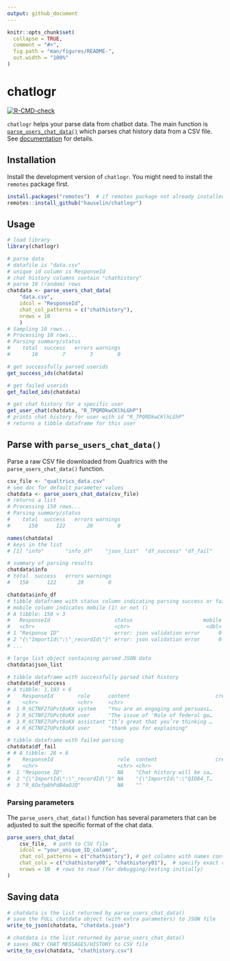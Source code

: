 ```yaml
---
output: github_document
---
```


<!-- README.md is generated from README.Rmd. Please edit that file -->

```r
knitr::opts_chunk$set(
  collapse = TRUE,
  comment = "#>",
  fig.path = "man/figures/README-",
  out.width = "100%"
)
```

# chatlogr

<!-- badges: start -->
[![R-CMD-check](https://github.com/hauselin/chatlogr/actions/workflows/R-CMD-check.yaml/badge.svg)](https://github.com/hauselin/chatlogr/actions/workflows/R-CMD-check.yaml)
<!-- badges: end -->

`chatlogr` helps your parse data from chatbot data. The main function is [`parse_users_chat_data()`](https://hauselin.github.io/chatlogr/reference/parse_users_chat_data.html) which parses chat history data from a CSV file. See [documentation](https://hauselin.github.io/chatlogr/) for details.

## Installation

Install the development version of `chatlogr`. You might need to install the `remotes` package first.

```r
install.packages("remotes")  # if remotes package not already installed
remotes::install_github("hauselin/chatlogr")
```

## Usage

```r
# load library
library(chatlogr)

# parse data
# datafile is "data.csv"
# unique id column is ResponseId
# chat history columns contain "chathistory"
# parse 10 (random) rows
chatdata <- parse_users_chat_data(
    "data.csv", 
    idcol = "ResponseId", 
    chat_col_patterns = c("chathistory"), 
    nrows = 10
    )
# Sampling 10 rows...                                                                      
# Processing 10 rows...
# Parsing summary/status
#    total  success   errors warnings 
#       10        7        3        0 

# get successfully parsed userids
get_success_ids(chatdata)

# get failed userids
get_failed_ids(chatdata)

# get chat history for a specific user
get_user_chat(chatdata, "R_7PQRDkwCKlhLGhP")
# prints chat history for user with id "R_7PQRDkwCKlhLGhP"
# returns a tibble dataframe for this user
```

## Parse with `parse_users_chat_data()`

Parse a raw CSV file downloaded from Qualtrics with the `parse_users_chat_data()` function. 

```r
csv_file <- "qualtrics_data.csv"
# see doc for default parameter values
chatdata <- parse_users_chat_data(csv_file) 
# returns a list
# Processing 150 rows...                                                                   
# Parsing summary/status
#    total  success   errors warnings 
#      150      122       28        0 

names(chatdata)
# keys in the list
# [1] "info"       "info_df"    "json_list"  "df_success" "df_fail"   

# summary of parsing results
chatdata$info
# total  success   errors warnings 
#   150      122       28        0 

chatdata$info_df
# tibble dataframe with status column indicating parsing success or failure
# mobile column indicates mobile (1) or not ()
# A tibble: 150 × 3
#   ResponseId                     status                       mobile
#   <chr>                          <chr>                         <dbl>
# 1 "Response ID"                  error: json validation error      0
# 2 "{\"ImportId\":\"_recordId\"}" error: json validation error      0
# ...

# large list object containing parsed JSON data
chatdata$json_list  

# tibble dataframe with successfully parsed chat history
chatdata$df_success  
# A tibble: 1,103 × 6
#    ResponseId        role      content                            createdAt    id n_words
#    <chr>             <chr>     <chr>                                  <dbl> <int>   <int>
#  1 R_6CTNF27UPvt8oKX system    "You are an engaging and persuasi…      0        0     344
#  2 R_6CTNF27UPvt8oKX user      "The issue of 'Role of federal go…      0.1      1      95
#  3 R_6CTNF27UPvt8oKX assistant "It’s great that you’re thinking …      1.99     2     477
#  4 R_6CTNF27UPvt8oKX user      "thank you for explaining"             42.9      3       4

# tibble dataframe with failed parsing
chatdata$df_fail 
# # A tibble: 28 × 6
#    ResponseId                     role  content                   createdAt    id n_words
#    <chr>                          <chr> <chr>                         <dbl> <int>   <int>
#  1 "Response ID"                  NA    "Chat history will be sa…        NA    NA     315
#  2 "{\"ImportId\":\"_recordId\"}" NA    "{\"ImportId\":\"QID84_T…        NA    NA      10
#  3 "R_6Oxfp8hPdB4oOJQ"            NA    ""                               NA    NA       0
```

### Parsing parameters

The `parse_users_chat_data()` function has several parameters that can be adjusted to suit the specific format of the chat data. 

```r
parse_users_chat_data(
    csv_file,  # path to CSV file
    idcol = "your_unique_ID_column", 
    chat_col_patterns = c("chathistory"), # get columns with names containing this pattern
    chat_cols = c("chathistory00", "chathistory01"),  # specify exact column names to parse
    nrows = 10  # rows to read (for debugging/testing initially)
)

```

## Saving data

```r
# chatdata is the list returned by parse_users_chat_data()
# save the FULL chatdata object (with extra parameters) to JSON file
write_to_json(chatdata, "chatdata.json")

# chatdata is the list returned by parse_users_chat_data()
# saves ONLY CHAT MESSAGES/HISTORY to CSV file
write_to_csv(chatdata, "chathistory.csv")
```

